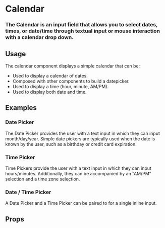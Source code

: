 
<Meta title="Work|Docs/Calendar" component={Calendar} />

# Calendar

### The Calendar is an input field that allows you to select dates, times, or date/time through textual input or mouse interaction with a calendar drop down.

<Preview withToolbar>
  <Story name="Calendar">
    <Form>
      <Calendar
        type="date"
        label="Date Input Label"
        helpText="Hang in there, buddy, I'm here to help!"
      />
      <Calendar
        type="time"
        label="Time Input Label"
        helpText="Hang in there, buddy, I'm here to help!"
      />
      <Calendar
        type="datetime"
        label="Date-Time Input Label"
        helpText="Hang in there, buddy, I'm here to help!"
      />
    </Form>
  </Story>
</Preview>

## Usage

The calendar component displays a simple calendar that can be:

- Used to display a calendar of dates.
- Composed with other components to build a datepicker.
- Used to display a time (hour, minute, AM/PM).
- Used to display both date and time.

## Examples

### Date Picker

The Date Picker provides the user with a text input in which they can input month/day/year. Simple date pickers are typically used when the date is known by the user, such as a birthday or credit card expiration.

<Preview>
  <Story name="Date Picker">
    <Form>
      <Calendar
        type="date"
        label="Date Input Label"
        helpText="Hang in there, buddy, I'm here to help!"
      />
      <Calendar
        type="date"
        label="Date Input Label (required)"
        helpText="Hang in there, buddy, I'm here to help!"
        isRequired
      />
      <Calendar
        type="date"
        label="Date Input Label"
        helpText="Hang in there, buddy, I'm here to help!"
        disabled
      />
      <Calendar
        type="date"
        label="Date Input Label"
        helpText="Hang in there, buddy, I'm here to help!"
        error="Don't sweat it...we can fix this!"
      />
    </Form>
  </Story>
</Preview>

### Time Picker

Time Pickers provide the user with a text input in which they can input hours/minutes. Additionally, they can be accompanied by an “AM/PM” selection and a time zone selection.

<Preview>
  <Story name="Time Picker">
    <Form>
      <Calendar
        type="time"
        label="Time Input Label"
        helpText="Hang in there, buddy, I'm here to help!"
      />
      <Calendar
        type="time"
        label="Time Input Label (required)"
        helpText="Hang in there, buddy, I'm here to help!"
        isRequired
      />
      <Calendar
        type="time"
        label="Time Input Label"
        helpText="Hang in there, buddy, I'm here to help!"
        disabled
      />
      <Calendar
        type="time"
        label="Time Input Label"
        helpText="Hang in there, buddy, I'm here to help!"
        state="error"
        error="Don't sweat it...we can fix this!"
      />
    </Form>
  </Story>
</Preview>

### Date / Time Picker

A Date Picker and a Time Picker can be paired to for a single inline input.

<Preview>
  <Story name="Date / Time Picker">
    <Form>
      <Calendar
        type="datetime"
        label="Date-Time Input Label"
        helpText="Hang in there, buddy, I'm here to help!"
      />
      <Calendar
        type="datetime"
        label="Date-Time Input Label (required)"
        helpText="Hang in there, buddy, I'm here to help!"
        isRequired
      />
      <Calendar
        type="datetime"
        label="Date-Time Input Label"
        helpText="Hang in there, buddy, I'm here to help!"
        disabled
      />
      <Calendar
        type="datetime"
        label="Date-Time Input Label"
        helpText="Hang in there, buddy, I'm here to help!"
        state="error"
        error="Don't sweat it...we can fix this!"
      />
    </Form>
  </Story>
</Preview>

## Props

<Props of={Calendar} />
